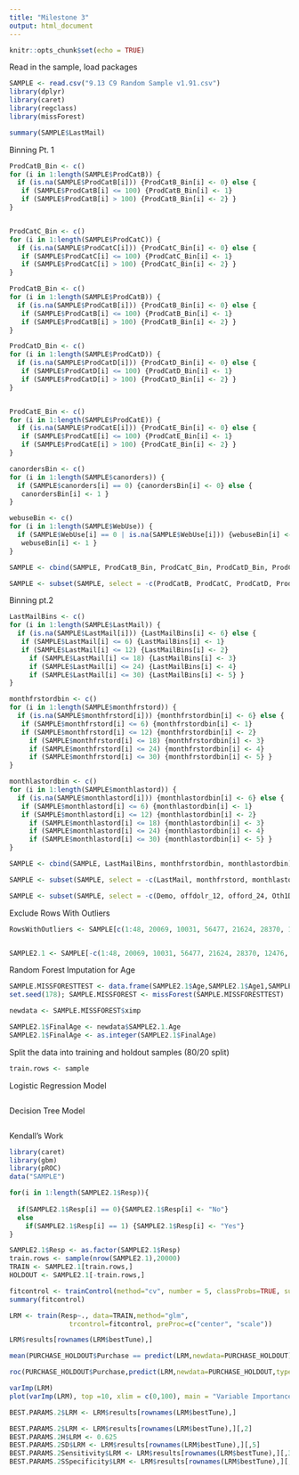 ```yaml
---
title: "Milestone 3"
output: html_document
---
```


```r
knitr::opts_chunk$set(echo = TRUE)
```

Read in the sample, load packages
```r
SAMPLE <- read.csv("9.13 C9 Random Sample v1.91.csv")
library(dplyr)
library(caret)
library(regclass)
library(missForest) 

summary(SAMPLE$LastMail)
```


Binning Pt. 1
```r


ProdCatB_Bin <- c()
for (i in 1:length(SAMPLE$ProdCatB)) {
  if (is.na(SAMPLE$ProdCatB[i])) {ProdCatB_Bin[i] <- 0} else {
   if (SAMPLE$ProdCatB[i] <= 100) {ProdCatB_Bin[i] <- 1}
   if (SAMPLE$ProdCatB[i] > 100) {ProdCatB_Bin[i] <- 2} }
}


ProdCatC_Bin <- c()
for (i in 1:length(SAMPLE$ProdCatC)) {
  if (is.na(SAMPLE$ProdCatC[i])) {ProdCatC_Bin[i] <- 0} else {
   if (SAMPLE$ProdCatC[i] <= 100) {ProdCatC_Bin[i] <- 1}
   if (SAMPLE$ProdCatC[i] > 100) {ProdCatC_Bin[i] <- 2} }
}

ProdCatB_Bin <- c()
for (i in 1:length(SAMPLE$ProdCatB)) {
  if (is.na(SAMPLE$ProdCatB[i])) {ProdCatB_Bin[i] <- 0} else {
   if (SAMPLE$ProdCatB[i] <= 100) {ProdCatB_Bin[i] <- 1}
   if (SAMPLE$ProdCatB[i] > 100) {ProdCatB_Bin[i] <- 2} }
}

ProdCatD_Bin <- c()
for (i in 1:length(SAMPLE$ProdCatD)) {
  if (is.na(SAMPLE$ProdCatD[i])) {ProdCatD_Bin[i] <- 0} else {
   if (SAMPLE$ProdCatD[i] <= 100) {ProdCatD_Bin[i] <- 1}
   if (SAMPLE$ProdCatD[i] > 100) {ProdCatD_Bin[i] <- 2} }
}


ProdCatE_Bin <- c()
for (i in 1:length(SAMPLE$ProdCatE)) {
  if (is.na(SAMPLE$ProdCatE[i])) {ProdCatE_Bin[i] <- 0} else {
   if (SAMPLE$ProdCatE[i] <= 100) {ProdCatE_Bin[i] <- 1}
   if (SAMPLE$ProdCatE[i] > 100) {ProdCatE_Bin[i] <- 2} }
}

canordersBin <- c()
for (i in 1:length(SAMPLE$canorders)) {
  if (SAMPLE$canorders[i] == 0) {canordersBin[i] <- 0} else {
   canordersBin[i] <- 1 }
}

webuseBin <- c()
for (i in 1:length(SAMPLE$WebUse)) {
  if (SAMPLE$WebUse[i] == 0 | is.na(SAMPLE$WebUse[i])) {webuseBin[i] <- 0} else {
   webuseBin[i] <- 1 }
}

SAMPLE <- cbind(SAMPLE, ProdCatB_Bin, ProdCatC_Bin, ProdCatD_Bin, ProdCatE_Bin, canordersBin, webuseBin)

SAMPLE <- subset(SAMPLE, select = -c(ProdCatB, ProdCatC, ProdCatD, ProdCatE, WebUse, canorders) )
```

Binning pt.2
```r
LastMailBins <- c()
for (i in 1:length(SAMPLE$LastMail)) {
  if (is.na(SAMPLE$LastMail[i])) {LastMailBins[i] <- 6} else {
   if (SAMPLE$LastMail[i] <= 6) {LastMailBins[i] <- 1}
   if (SAMPLE$LastMail[i] <= 12) {LastMailBins[i] <- 2}
     if (SAMPLE$LastMail[i] <= 18) {LastMailBins[i] <- 3} 
     if (SAMPLE$LastMail[i] <= 24) {LastMailBins[i] <- 4} 
     if (SAMPLE$LastMail[i] <= 30) {LastMailBins[i] <- 5} }
}

monthfrstordbin <- c()
for (i in 1:length(SAMPLE$monthfrstord)) {
  if (is.na(SAMPLE$monthfrstord[i])) {monthfrstordbin[i] <- 6} else {
   if (SAMPLE$monthfrstord[i] <= 6) {monthfrstordbin[i] <- 1}
   if (SAMPLE$monthfrstord[i] <= 12) {monthfrstordbin[i] <- 2}
     if (SAMPLE$monthfrstord[i] <= 18) {monthfrstordbin[i] <- 3} 
     if (SAMPLE$monthfrstord[i] <= 24) {monthfrstordbin[i] <- 4} 
     if (SAMPLE$monthfrstord[i] <= 30) {monthfrstordbin[i] <- 5} }
}

monthlastordbin <- c()
for (i in 1:length(SAMPLE$monthlastord)) {
  if (is.na(SAMPLE$monthlastord[i])) {monthlastordbin[i] <- 6} else {
   if (SAMPLE$monthlastord[i] <= 6) {monthlastordbin[i] <- 1}
   if (SAMPLE$monthlastord[i] <= 12) {monthlastordbin[i] <- 2}
     if (SAMPLE$monthlastord[i] <= 18) {monthlastordbin[i] <- 3} 
     if (SAMPLE$monthlastord[i] <= 24) {monthlastordbin[i] <- 4} 
     if (SAMPLE$monthlastord[i] <= 30) {monthlastordbin[i] <- 5} }
}

SAMPLE <- cbind(SAMPLE, LastMailBins, monthfrstordbin, monthlastordbin)

SAMPLE <- subset(SAMPLE, select = -c(LastMail, monthfrstord, monthlastord) )

SAMPLE <- subset(SAMPLE, select = -c(Demo, offdolr_12, offord_24, Oth1Dolr, Oth2Dolr, Oth3Dolr, Oth4Dolr, PurcPower, TotPurch, webdolr) )
```

Exclude Rows With Outliers
```r
RowsWithOutliers <- SAMPLE[c(1:48, 20069, 10031, 56477, 21624, 28370, 12476, 53592, 76806, 63697, 93039, 92680, 44048, 41182),]


SAMPLE2.1 <- SAMPLE[-c(1:48, 20069, 10031, 56477, 21624, 28370, 12476, 53592, 76806, 63697, 93039, 92680, 44048, 41182),]
```

Random Forest Imputation for Age
```r

SAMPLE.MISSFORESTTEST <- data.frame(SAMPLE2.1$Age,SAMPLE2.1$Age1,SAMPLE2.1$Age2,SAMPLE2.1$Age3)
set.seed(178); SAMPLE.MISSFOREST <- missForest(SAMPLE.MISSFORESTTEST)

newdata <- SAMPLE.MISSFOREST$ximp

SAMPLE2.1$FinalAge <- newdata$SAMPLE2.1.Age
SAMPLE2.1$FinalAge <- as.integer(SAMPLE2.1$FinalAge)

```

Split the data into training and holdout samples (80/20 split)
```r
train.rows <- sample
```


Logistic Regression Model
```r

```

Decision Tree Model
```r

```


Kendall's Work
```r
library(caret)
library(gbm)
library(pROC)
data("SAMPLE")

for(i in 1:length(SAMPLE2.1$Resp)){
  
  if(SAMPLE2.1$Resp[i] == 0){SAMPLE2.1$Resp[i] <- "No"}
  else
    if(SAMPLE2.1$Resp[i] == 1) {SAMPLE2.1$Resp[i] <- "Yes"}
}

SAMPLE2.1$Resp <- as.factor(SAMPLE2.1$Resp)
train.rows <- sample(nrow(SAMPLE2.1),20000)
TRAIN <- SAMPLE2.1[train.rows,]
HOLDOUT <- SAMPLE2.1[-train.rows,]

fitcontrol <- trainControl(method="cv", number = 5, classProbs=TRUE, summaryFunction = twoClassSummary)
summary(fitcontrol)

LRM <- train(Resp~., data=TRAIN,method="glm",
               trcontrol=fitcontrol, preProc=c("center", "scale"))

LRM$results[rownames(LRM$bestTune),]

mean(PURCHASE_HOLDOUT$Purchase == predict(LRM,newdata=PURCHASE_HOLDOUT) )

roc(PURCHASE_HOLDOUT$Purchase,predict(LRM,newdata=PURCHASE_HOLDOUT,type="prob")[,2])  

varImp(LRM)
plot(varImp(LRM), top =10, xlim = c(0,100), main = "Variable Importance for LRM")

BEST.PARAMS.2$LRM <- LRM$results[rownames(LRM$bestTune),]

BEST.PARAMS.2$LRM <- LRM$results[rownames(LRM$bestTune),][,2]
BEST.PARAMS.2H$LRM <- 0.625  
BEST.PARAMS.2SD$LRM <- LRM$results[rownames(LRM$bestTune),][,5]
BEST.PARAMS.2Sensitivity$LRM <- LRM$results[rownames(LRM$bestTune),][,3]
BEST.PARAMS.2SSpecificity$LRM <- LRM$results[rownames(LRM$bestTune),][,4]
```

